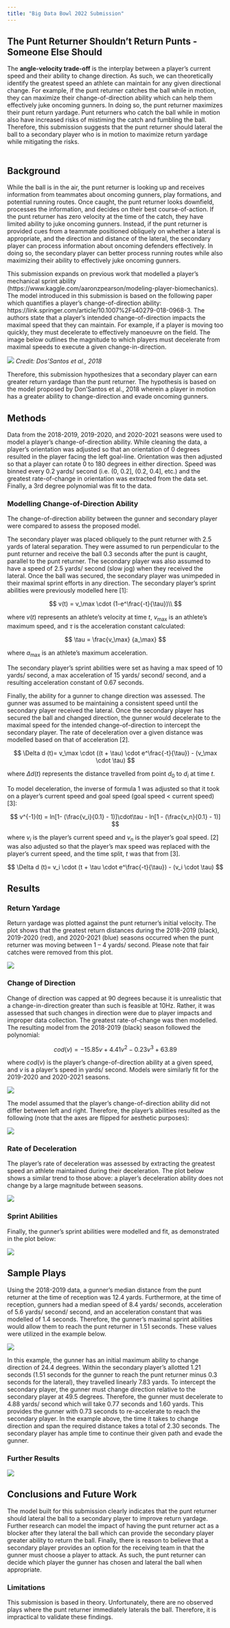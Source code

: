 ---
title: "Big Data Bowl 2022 Submission"
---

## The Punt Returner Shouldn't Return Punts - Someone Else Should

The **angle-velocity trade-off** is the interplay between a player's current speed and their ability to change direction. As such, we can theoretically identify the greatest speed an athlete can maintain for any given directional change. For example, if the punt returner catches the ball while in motion, they can maximize their change-of-direction ability which can help them effectively juke oncoming gunners. In doing so, the punt returner maximizes their punt return yardage. Punt returners who catch the ball while in motion also have increased risks of mistiming the catch and fumbling the ball. Therefore, this submission suggests that the punt returner should lateral the ball to a secondary player who is in motion to maximize return yardage while mitigating the risks.
\
\

## Background

While the ball is in the air, the punt returner is looking up and receives information from teammates about oncoming gunners, play formations, and potential running routes. Once caught, the punt returner looks downfield, processes the information, and decides on their best course-of-action. If the punt returner has zero velocity at the time of the catch, they have limited ability to juke oncoming gunners. Instead, if the punt returner is provided cues from a teammate positioned obliquely on whether a lateral is appropriate, and the direction and distance of the lateral, the secondary player can process information about oncoming defenders effectively. In doing so, the secondary player can better process running routes while also maximizing their ability to effectively juke oncoming gunners.

This submission expands on previous work that modelled a player's mechanical sprint ability (https://www.kaggle.com/aaronzpearson/modeling-player-biomechanics). The model introduced in this submission is based on the following paper which quantifies a player's change-of-direction ability: https://link.springer.com/article/10.1007%2Fs40279-018-0968-3. The authors state that a player's intended change-of-direction impacts the maximal speed that they can maintain. For example, if a player is moving too quickly, they must decelerate to effectively manoeuvre on the field. The image below outlines the magnitude to which players must decelerate from maximal speeds to execute a given change-in-direction.

![](blog-images/bdb-22-cod-rgb.png) *Credit: Dos'Santos et al., 2018*

Therefore, this submission hypothesizes that a secondary player can earn greater return yardage than the punt returner. The hypothesis is based on the model proposed by Don'Santos et al., 2018 wherein a player in motion has a greater ability to change-direction and evade oncoming gunners.

## Methods

Data from the 2018-2019, 2019-2020, and 2020-2021 seasons were used to model a player's change-of-direction ability. While cleaning the data, a player's orientation was adjusted so that an orientation of 0 degrees resulted in the player facing the left goal-line. Orientation was then adjusted so that a player can rotate 0 to 180 degrees in either direction. Speed was binned every 0.2 yards/ second (i.e. (0, 0.2\], (0.2, 0.4\], etc.) and the greatest rate-of-change in orientation was extracted from the data set. Finally, a 3rd degree polynomial was fit to the data.

### Modelling Change-of-Direction Ability

The change-of-direction ability between the gunner and secondary player were compared to assess the proposed model.

The secondary player was placed obliquely to the punt returner with 2.5 yards of lateral separation. They were assumed to run perpendicular to the punt returner and receive the ball 0.3 seconds after the punt is caught, parallel to the punt returner. The secondary player was also assumed to have a speed of 2.5 yards/ second (slow jog) when they received the lateral. Once the ball was secured, the secondary player was unimpeded in their maximal sprint efforts in any direction. The secondary player's sprint abilities were previously modelled here \[1\]:

$$
v(t) = v_\max \cdot (1-e^\frac{-t}{\tau})\\
$$

where $v(t)$ represents an athlete's velocity at time $t$, $v_\max$ is an athlete's maximum speed, and $\tau$ is the acceleration constant calculated:

$$
\tau = \frac{v_\max} {a_\max}
$$

where $a_\max$ is an athlete's maximum acceleration.

The secondary player's sprint abilities were set as having a max speed of 10 yards/ second, a max acceleration of 15 yards/ second/ second, and a resulting acceleration constant of 0.67 seconds.

Finally, the ability for a gunner to change direction was assessed. The gunner was assumed to be maintaining a consistent speed until the secondary player received the lateral. Once the secondary player has secured the ball and changed direction, the gunner would decelerate to the maximal speed for the intended change-of-direction to intercept the secondary player. The rate of deceleration over a given distance was modelled based on that of acceleration \[2\].

$$
\Delta d (t)= v_\max \cdot ((t + \tau) \cdot e^\frac{-t}{\tau}) - (v_\max \cdot \tau)
$$

where $\Delta d(t)$ represents the distance travelled from point $d_0$ to $d_i$ at time $t$.

To model deceleration, the inverse of formula 1 was adjusted so that it took on a player's current speed and goal speed (goal speed \< current speed) \[3\]:

$$
v^{-1}(t) = ln[1- (\frac{v_i}{0.1} - 1)]\cdot\tau - ln[1 - (\frac{v_n}{0.1} - 1)]
$$

where $v_i$ is the player's current speed and $v_n$ is the player's goal speed. \[2\] was also adjusted so that the player's max speed was replaced with the player's current speed, and the time split, $t$ was that from \[3\].

$$
\Delta d (t)= v_i \cdot (t + \tau \cdot e^\frac{-t}{\tau}) - (v_i \cdot \tau)
$$

## Results

### Return Yardage

Return yardage was plotted against the punt returner's initial velocity. The plot shows that the greatest return distances during the 2018-2019 (black), 2019-2020 (red), and 2020-2021 (blue) seasons occurred when the punt returner was moving between 1 -- 4 yards/ second. Please note that fair catches were removed from this plot.

![](blog-images/bdb-22-speed-v-return-yrds.png)

### Change of Direction

Change of direction was capped at 90 degrees because it is unrealistic that a change-in-direction greater than such is feasible at 10Hz. Rather, it was assessed that such changes in direction were due to player impacts and improper data collection. The greatest rate-of-change was then modelled. The resulting model from the 2018-2019 (black) season followed the polynomial:

$$
cod(v) = -15.85v + 4.41v^2 - 0.23v^3 + 63.89
$$

where $cod(v)$ is the player's change-of-direction ability at a given speed, and $v$ is a player's speed in yards/ second. Models were similarly fit for the 2019-2020 and 2020-2021 seasons.

![](blog-images/bdb-22-vel-v-cod.png)

The model assumed that the player's change-of-direction ability did not differ between left and right. Therefore, the player's abilities resulted as the following (note that the axes are flipped for aesthetic purposes):

![](blog-images/bdb-22-vel-v-cod2.png)

### Rate of Deceleration

The player's rate of deceleration was assessed by extracting the greatest speed an athlete maintained during their deceleration. The plot below shows a similar trend to those above: a player's deceleration ability does not change by a large magnitude between seasons.

![](blog-images/bdb-22-time-to-decel.png)

### Sprint Abilities

Finally, the gunner's sprint abilities were modelled and fit, as demonstrated in the plot below:

![](blog-images/bdb-22-vel-v-time-fitted.png)

## Sample Plays

Using the 2018-2019 data, a gunner's median distance from the punt returner at the time of reception was 12.4 yards. Furthermore, at the time of reception, gunners had a median speed of 8.4 yards/ seconds, acceleration of 5.6 yards/ second/ second, and an acceleration constant that was modelled of 1.4 seconds. Therefore, the gunner's maximal sprint abilities would allow them to reach the punt returner in 1.51 seconds. These values were utilized in the example below.

![](blog-images/bdb-22-schematic.png)

In this example, the gunner has an initial maximum ability to change direction of 24.4 degrees. Within the secondary player's allotted 1.21 seconds (1.51 seconds for the gunner to reach the punt returner minus 0.3 seconds for the lateral), they travelled linearly 7.83 yards. To intercept the secondary player, the gunner must change direction relative to the secondary player at 49.5 degrees. Therefore, the gunner must decelerate to 4.88 yards/ second which will take 0.77 seconds and 1.60 yards. This provides the gunner with 0.73 seconds to re-accelerate to reach the secondary player. In the example above, the time it takes to change direction and span the required distance takes a total of 2.30 seconds. The secondary player has ample time to continue their given path and evade the gunner.

### Further Results

![](blog-images/bdb-22-results.png)

## Conclusions and Future Work

The model built for this submission clearly indicates that the punt returner should lateral the ball to a secondary player to improve return yardage. Further research can model the impact of having the punt returner act as a blocker after they lateral the ball which can provide the secondary player greater ability to return the ball. Finally, there is reason to believe that a secondary player provides an option for the receiving team in that the gunner must choose a player to attack. As such, the punt returner can decide which player the gunner has chosen and lateral the ball when appropriate.

### Limitations

This submission is based in theory. Unfortunately, there are no observed plays where the punt returner immediately laterals the ball. Therefore, it is impractical to validate these findings.

\
\
